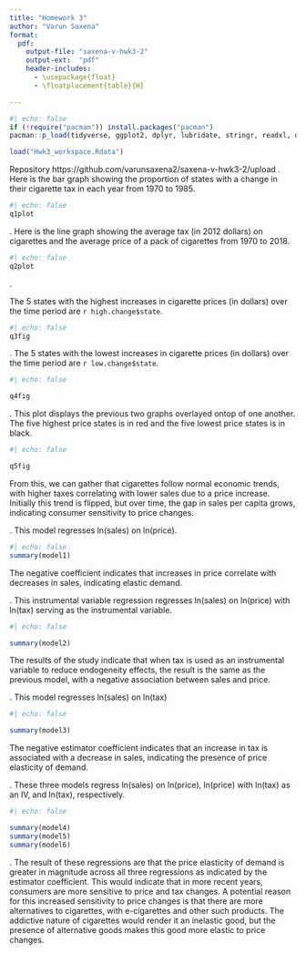 ```yaml
---
title: "Homework 3"
author: "Varun Saxena"
format:
  pdf:
    output-file: "saxena-v-hwk3-2"
    output-ext:  "pdf"
    header-includes:
      - \usepackage{float}
      - \floatplacement{table}{H}

---
```

```r
#| echo: false
if (!require("pacman")) install.packages("pacman")
pacman::p_load(tidyverse, ggplot2, dplyr, lubridate, stringr, readxl, data.table, gdata, here)

load("Hwk3_workspace.Rdata")
```

\newpage
Repository
https://github.com/varunsaxena2/saxena-v-hwk3-2/upload
\newpage
\noindent 1. Here is the bar graph showing the proportion of states with a change in their cigarette tax in each year from 1970 to 1985.

```r
#| echo: false
q1plot
```
\newpage
\noindent 2. Here is the line graph showing the average tax (in 2012 dollars) on cigarettes and the average price of a pack of cigarettes from 1970 to 2018.
``` r
#| echo: false
q2plot
```
\newpage
\noindent 3. 

The 5 states with the highest increases in cigarette prices (in dollars) over the time period are `r high.change$state`.

``` r
#| echo: false
q3fig
```

\newpage
\noindent 4.
The 5 states with the lowest increases in cigarette prices (in dollars) over the time period are `r low.change$state`.
```r
#| echo: false

q4fig
```

\newpage
\noindent 5. This plot displays the previous two graphs overlayed ontop of one another. The five highest price states is in red and the five lowest price states is in black.
```r
#| echo: false

q5fig
```
From this, we can gather that cigarettes follow normal economic trends, with higher taxes correlating with lower sales due to a price increase. Initially this trend is flipped, but over time, the gap in sales per capita grows, indicating consumer sensitivity to price changes.

\newpage 
\noindent 6. 
This model regresses ln(sales) on ln(price).
```r
#| echo: false
summary(model1)
```
The negative coefficient indicates that increases in price correlate with decreases in sales, indicating elastic demand.

\newpage 
\noindent 7. This instrumental variable regression regresses ln(sales) on ln(price) with ln(tax) serving as the instrumental variable.
```r
#| echo: false

summary(model2)
```
The results of the study indicate that when tax is used as an instrumental variable to reduce endogeneity effects, the result is the same as the previous model, with a negative association between sales and price.

\newpage
\noindent 8. This model regresses ln(sales) on ln(tax)
```r
#| echo: false

summary(model3)
```
The negative estimator coefficient indicates that an increase in tax is associated with a decrease in sales, indicating the presence of price elasticity of demand.

\newpage
\noindent 9.
These three models regress ln(sales) on ln(price), ln(price) with ln(tax) as an IV, and ln(tax), respectively.
```r
#| echo: false

summary(model4)
summary(model5)
summary(model6)

```


\newpage
\noindent 10. 
The result of these regressions are that the price elasticity of demand is greater in magnitude across all three regressions as indicated by the estimator coefficient. This would indicate that in more recent years, consumers are more sensitive to price and tax changes. A potential reason for this increased sensitivity to price changes is that there are more alternatives to cigarettes, with e-cigarettes and other such products. The addictive nature of cigarettes would render it an inelastic good, but the presence of alternative goods makes this good more elastic to price changes.